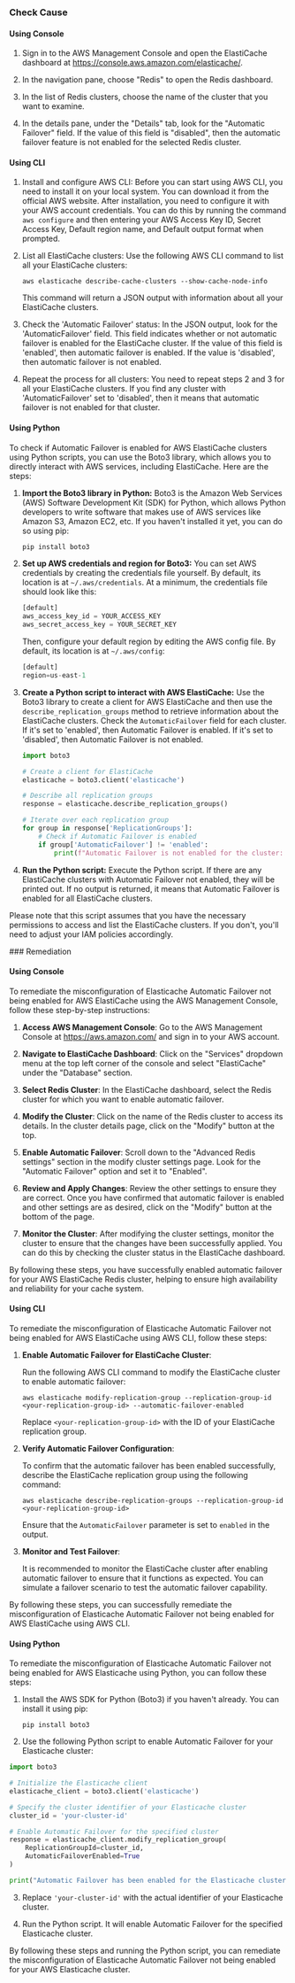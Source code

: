 

<Tabs><Tab title='Cause'>
### Check Cause

#### Using Console

1. Sign in to the AWS Management Console and open the ElastiCache dashboard at https://console.aws.amazon.com/elasticache/.

2. In the navigation pane, choose "Redis" to open the Redis dashboard.

3. In the list of Redis clusters, choose the name of the cluster that you want to examine.

4. In the details pane, under the "Details" tab, look for the "Automatic Failover" field. If the value of this field is "disabled", then the automatic failover feature is not enabled for the selected Redis cluster.

#### Using CLI

1. Install and configure AWS CLI: Before you can start using AWS CLI, you need to install it on your local system. You can download it from the official AWS website. After installation, you need to configure it with your AWS account credentials. You can do this by running the command `aws configure` and then entering your AWS Access Key ID, Secret Access Key, Default region name, and Default output format when prompted.

2. List all ElastiCache clusters: Use the following AWS CLI command to list all your ElastiCache clusters:

   ```
   aws elasticache describe-cache-clusters --show-cache-node-info
   ```

   This command will return a JSON output with information about all your ElastiCache clusters.

3. Check the 'Automatic Failover' status: In the JSON output, look for the 'AutomaticFailover' field. This field indicates whether or not automatic failover is enabled for the ElastiCache cluster. If the value of this field is 'enabled', then automatic failover is enabled. If the value is 'disabled', then automatic failover is not enabled.

4. Repeat the process for all clusters: You need to repeat steps 2 and 3 for all your ElastiCache clusters. If you find any cluster with 'AutomaticFailover' set to 'disabled', then it means that automatic failover is not enabled for that cluster.

#### Using Python

To check if Automatic Failover is enabled for AWS ElastiCache clusters using Python scripts, you can use the Boto3 library, which allows you to directly interact with AWS services, including ElastiCache. Here are the steps:

1. **Import the Boto3 library in Python:**
   Boto3 is the Amazon Web Services (AWS) Software Development Kit (SDK) for Python, which allows Python developers to write software that makes use of AWS services like Amazon S3, Amazon EC2, etc. If you haven't installed it yet, you can do so using pip:
   ```python
   pip install boto3
   ```

2. **Set up AWS credentials and region for Boto3:**
   You can set AWS credentials by creating the credentials file yourself. By default, its location is at `~/.aws/credentials`. At a minimum, the credentials file should look like this:
   ```python
   [default]
   aws_access_key_id = YOUR_ACCESS_KEY
   aws_secret_access_key = YOUR_SECRET_KEY
   ```
   Then, configure your default region by editing the AWS config file. By default, its location is at `~/.aws/config`:
   ```python
   [default]
   region=us-east-1
   ```

3. **Create a Python script to interact with AWS ElastiCache:**
   Use the Boto3 library to create a client for AWS ElastiCache and then use the `describe_replication_groups` method to retrieve information about the ElastiCache clusters. Check the `AutomaticFailover` field for each cluster. If it's set to 'enabled', then Automatic Failover is enabled. If it's set to 'disabled', then Automatic Failover is not enabled.
   ```python
   import boto3

   # Create a client for ElastiCache
   elasticache = boto3.client('elasticache')

   # Describe all replication groups
   response = elasticache.describe_replication_groups()

   # Iterate over each replication group
   for group in response['ReplicationGroups']:
       # Check if Automatic Failover is enabled
       if group['AutomaticFailover'] != 'enabled':
           print(f"Automatic Failover is not enabled for the cluster: {group['ReplicationGroupId']}")
   ```

4. **Run the Python script:**
   Execute the Python script. If there are any ElastiCache clusters with Automatic Failover not enabled, they will be printed out. If no output is returned, it means that Automatic Failover is enabled for all ElastiCache clusters.

Please note that this script assumes that you have the necessary permissions to access and list the ElastiCache clusters. If you don't, you'll need to adjust your IAM policies accordingly.

</Tab>

<Tab title='Remediation'>
### Remediation

#### Using Console

To remediate the misconfiguration of Elasticache Automatic Failover not being enabled for AWS ElastiCache using the AWS Management Console, follow these step-by-step instructions:

1. **Access AWS Management Console**: Go to the AWS Management Console at https://aws.amazon.com/ and sign in to your AWS account.

2. **Navigate to ElastiCache Dashboard**: Click on the "Services" dropdown menu at the top left corner of the console and select "ElastiCache" under the "Database" section.

3. **Select Redis Cluster**: In the ElastiCache dashboard, select the Redis cluster for which you want to enable automatic failover.

4. **Modify the Cluster**: Click on the name of the Redis cluster to access its details. In the cluster details page, click on the "Modify" button at the top.

5. **Enable Automatic Failover**: Scroll down to the "Advanced Redis settings" section in the modify cluster settings page. Look for the "Automatic Failover" option and set it to "Enabled".

6. **Review and Apply Changes**: Review the other settings to ensure they are correct. Once you have confirmed that automatic failover is enabled and other settings are as desired, click on the "Modify" button at the bottom of the page.

7. **Monitor the Cluster**: After modifying the cluster settings, monitor the cluster to ensure that the changes have been successfully applied. You can do this by checking the cluster status in the ElastiCache dashboard.

By following these steps, you have successfully enabled automatic failover for your AWS ElastiCache Redis cluster, helping to ensure high availability and reliability for your cache system.

#### Using CLI

To remediate the misconfiguration of Elasticache Automatic Failover not being enabled for AWS ElastiCache using AWS CLI, follow these steps:

1. **Enable Automatic Failover for ElastiCache Cluster**:
   
   Run the following AWS CLI command to modify the ElastiCache cluster to enable automatic failover:
   ```
   aws elasticache modify-replication-group --replication-group-id <your-replication-group-id> --automatic-failover-enabled
   ```

   Replace `<your-replication-group-id>` with the ID of your ElastiCache replication group.

2. **Verify Automatic Failover Configuration**:

   To confirm that the automatic failover has been enabled successfully, describe the ElastiCache replication group using the following command:
   ```
   aws elasticache describe-replication-groups --replication-group-id <your-replication-group-id>
   ```

   Ensure that the `AutomaticFailover` parameter is set to `enabled` in the output.

3. **Monitor and Test Failover**:

   It is recommended to monitor the ElastiCache cluster after enabling automatic failover to ensure that it functions as expected. You can simulate a failover scenario to test the automatic failover capability.

By following these steps, you can successfully remediate the misconfiguration of Elasticache Automatic Failover not being enabled for AWS ElastiCache using AWS CLI.

#### Using Python

To remediate the misconfiguration of Elasticache Automatic Failover not being enabled for AWS Elasticache using Python, you can follow these steps:

1. Install the AWS SDK for Python (Boto3) if you haven't already. You can install it using pip:
   
   ```
   pip install boto3
   ```

2. Use the following Python script to enable Automatic Failover for your Elasticache cluster:

```python
import boto3

# Initialize the Elasticache client
elasticache_client = boto3.client('elasticache')

# Specify the cluster identifier of your Elasticache cluster
cluster_id = 'your-cluster-id'

# Enable Automatic Failover for the specified cluster
response = elasticache_client.modify_replication_group(
    ReplicationGroupId=cluster_id,
    AutomaticFailoverEnabled=True
)

print("Automatic Failover has been enabled for the Elasticache cluster.")
```

3. Replace `'your-cluster-id'` with the actual identifier of your Elasticache cluster.

4. Run the Python script. It will enable Automatic Failover for the specified Elasticache cluster.

By following these steps and running the Python script, you can remediate the misconfiguration of Elasticache Automatic Failover not being enabled for your AWS Elasticache cluster.


</Tab>
</Tabs>